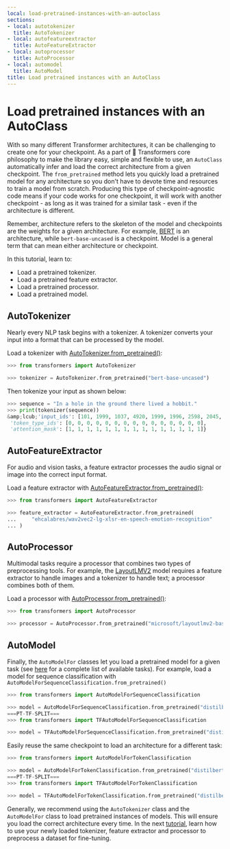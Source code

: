 ```yaml
---
local: load-pretrained-instances-with-an-autoclass
sections:
- local: autotokenizer
  title: AutoTokenizer
- local: autofeatureextractor
  title: AutoFeatureExtractor
- local: autoprocessor
  title: AutoProcessor
- local: automodel
  title: AutoModel
title: Load pretrained instances with an AutoClass
---
```

<script>
</script>
<!--Copyright 2022 The HuggingFace Team. All rights reserved.

Licensed under the Apache License, Version 2.0 (the "License"); you may not use this file except in compliance with
the License. You may obtain a copy of the License at

http://www.apache.org/licenses/LICENSE-2.0

Unless required by applicable law or agreed to in writing, software distributed under the License is distributed on
an "AS IS" BASIS, WITHOUT WARRANTIES OR CONDITIONS OF ANY KIND, either express or implied. See the License for the
specific language governing permissions and limitations under the License.
-->

<h1 id="load-pretrained-instances-with-an-autoclass">Load pretrained instances with an AutoClass</h1>

With so many different Transformer architectures, it can be challenging to create one for your checkpoint. As a part of 🤗 Transformers core philosophy to make the library easy, simple and flexible to use, an `AutoClass` automatically infer and load the correct architecture from a given checkpoint. The `from_pretrained` method lets you quickly load a pretrained model for any architecture so you don't have to devote time and resources to train a model from scratch. Producing this type of checkpoint-agnostic code means if your code works for one checkpoint, it will work with another checkpoint - as long as it was trained for a similar task - even if the architecture is different.

<Tip>

Remember, architecture refers to the skeleton of the model and checkpoints are the weights for a given architecture. For example, [BERT](https://huggingface.co/bert-base-uncased) is an architecture, while `bert-base-uncased` is a checkpoint. Model is a general term that can mean either architecture or checkpoint.

</Tip>

In this tutorial, learn to:

* Load a pretrained tokenizer.
* Load a pretrained feature extractor.
* Load a pretrained processor.
* Load a pretrained model.

<h2 id="autotokenizer">AutoTokenizer</h2>

Nearly every NLP task begins with a tokenizer. A tokenizer converts your input into a format that can be processed by the model.

Load a tokenizer with [AutoTokenizer.from_pretrained()](/docs/transformers/pr_15486/en/model_doc/auto#transformers.AutoTokenizer.from_pretrained):

```py
>>> from transformers import AutoTokenizer

>>> tokenizer = AutoTokenizer.from_pretrained("bert-base-uncased")
```

Then tokenize your input as shown below:

```py
>>> sequence = "In a hole in the ground there lived a hobbit."
>>> print(tokenizer(sequence))
&amp;lcub;'input_ids': [101, 1999, 1037, 4920, 1999, 1996, 2598, 2045, 2973, 1037, 7570, 10322, 4183, 1012, 102], 
 'token_type_ids': [0, 0, 0, 0, 0, 0, 0, 0, 0, 0, 0, 0, 0, 0, 0], 
 'attention_mask': [1, 1, 1, 1, 1, 1, 1, 1, 1, 1, 1, 1, 1, 1, 1]}
```

<h2 id="autofeatureextractor">AutoFeatureExtractor</h2>

For audio and vision tasks, a feature extractor processes the audio signal or image into the correct input format.

Load a feature extractor with [AutoFeatureExtractor.from_pretrained()](/docs/transformers/pr_15486/en/model_doc/auto#transformers.AutoFeatureExtractor.from_pretrained):

```py
>>> from transformers import AutoFeatureExtractor

>>> feature_extractor = AutoFeatureExtractor.from_pretrained(
...     "ehcalabres/wav2vec2-lg-xlsr-en-speech-emotion-recognition"
... )
```

<h2 id="autoprocessor">AutoProcessor</h2>

Multimodal tasks require a processor that combines two types of preprocessing tools. For example, the [LayoutLMV2](model_doc/layoutlmv2) model requires a feature extractor to handle images and a tokenizer to handle text; a processor combines both of them.

Load a processor with [AutoProcessor.from_pretrained()](/docs/transformers/pr_15486/en/model_doc/auto#transformers.AutoProcessor.from_pretrained):

```py
>>> from transformers import AutoProcessor

>>> processor = AutoProcessor.from_pretrained("microsoft/layoutlmv2-base-uncased")
```

<h2 id="automodel">AutoModel</h2>

Finally, the `AutoModelFor` classes let you load a pretrained model for a given task (see [here](model_doc/auto) for a complete list of available tasks). For example, load a model for sequence classification with `AutoModelForSequenceClassification.from_pretrained()`

```py
>>> from transformers import AutoModelForSequenceClassification

>>> model = AutoModelForSequenceClassification.from_pretrained("distilbert-base-uncased")
===PT-TF-SPLIT===
>>> from transformers import TFAutoModelForSequenceClassification

>>> model = TFAutoModelForSequenceClassification.from_pretrained("distilbert-base-uncased")
```

Easily reuse the same checkpoint to load an architecture for a different task:

```py
>>> from transformers import AutoModelForTokenClassification

>>> model = AutoModelForTokenClassification.from_pretrained("distilbert-base-uncased")
===PT-TF-SPLIT===
>>> from transformers import TFAutoModelForTokenClassification

>>> model = TFAutoModelForTokenClassification.from_pretrained("distilbert-base-uncased")
```

Generally, we recommend using the `AutoTokenizer` class and the `AutoModelFor` class to load pretrained instances of models. This will ensure you load the correct architecture every time. In the next [tutorial](preprocessing), learn how to use your newly loaded tokenizer, feature extractor and processor to preprocess a dataset for fine-tuning.